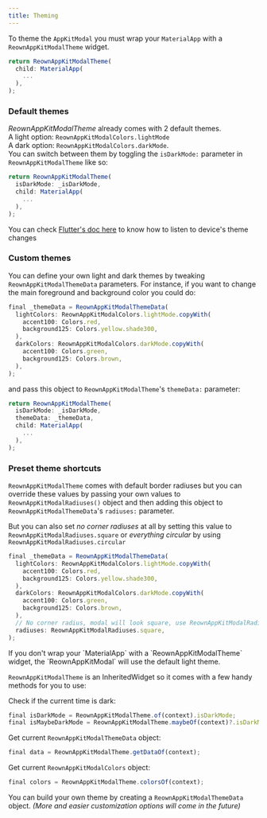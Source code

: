 ```yaml
---
title: Theming
---
```


To theme the `AppKitModal` you must wrap your `MaterialApp` with a `ReownAppKitModalTheme` widget.

```javascript
return ReownAppKitModalTheme(
  child: MaterialApp(
    ...
  ),
);
```

### Default themes

_ReownAppKitModalTheme_ already comes with 2 default themes.<br />
A light option: `ReownAppKitModalColors.lightMode`<br />
A dark option: `ReownAppKitModalColors.darkMode`.<br />
You can switch between them by toggling the `isDarkMode:` parameter in `ReownAppKitModalTheme` like so:

```javascript
return ReownAppKitModalTheme(
  isDarkMode: _isDarkMode,
  child: MaterialApp(
    ...
  ),
);
```

You can check [Flutter's doc here](https://api.flutter.dev/flutter/widgets/WidgetsBinding/handlePlatformBrightnessChanged.html) to know how to listen to device's theme changes

### Custom themes

You can define your own light and dark themes by tweaking `ReownAppKitModalThemeData` parameters. For instance, if you want to change the main foreground and background color you could do:

```javascript
final _themeData = ReownAppKitModalThemeData(
  lightColors: ReownAppKitModalColors.lightMode.copyWith(
    accent100: Colors.red,
    background125: Colors.yellow.shade300,
  ),
  darkColors: ReownAppKitModalColors.darkMode.copyWith(
    accent100: Colors.green,
    background125: Colors.brown,
  ),
);
```

and pass this object to `ReownAppKitModalTheme`'s `themeData:` parameter:

```javascript
return ReownAppKitModalTheme(
  isDarkMode: _isDarkMode,
  themeData: _themeData,
  child: MaterialApp(
    ...
  ),
);
```

### Preset theme shortcuts

`ReownAppKitModalTheme` comes with default border radiuses but you can override these values by passing your own values to `ReownAppKitModalRadiuses()` object and then adding this object to `ReownAppKitModalThemeData`'s `radiuses:` parameter.

But you can also set _no corner radiuses_ at all by setting this value to `ReownAppKitModalRadiuses.square` or _everything circular_ by using `ReownAppKitModalRadiuses.circular`

```javascript
final _themeData = ReownAppKitModalThemeData(
  lightColors: ReownAppKitModalColors.lightMode.copyWith(
    accent100: Colors.red,
    background125: Colors.yellow.shade300,
  ),
  darkColors: ReownAppKitModalColors.darkMode.copyWith(
    accent100: Colors.green,
    background125: Colors.brown,
  ),
  // No corner radius, modal will look square, use ReownAppKitModalRadiuses.circular to make everything circular
  radiuses: ReownAppKitModalRadiuses.square,
);
```

<Note>
If you don't wrap your `MaterialApp` with a `ReownAppKitModalTheme` widget, the `ReownAppKitModal` will use the default light theme.
</Note>

`ReownAppKitModalTheme` is an InheritedWidget so it comes with a few handy methods for you to use:

Check if the current time is dark:

```javascript
final isDarkMode = ReownAppKitModalTheme.of(context).isDarkMode;
final isMaybeDarkMode = ReownAppKitModalTheme.maybeOf(context)?.isDarkMode;
```

Get current `ReownAppKitModalThemeData` object:

```javascript
final data = ReownAppKitModalTheme.getDataOf(context);
```

Get current `ReownAppKitModalColors` object:

```javascript
final colors = ReownAppKitModalTheme.colorsOf(context);
```

You can build your own theme by creating a `ReownAppKitModalThemeData` object. _(More and easier customization options will come in the future)_

